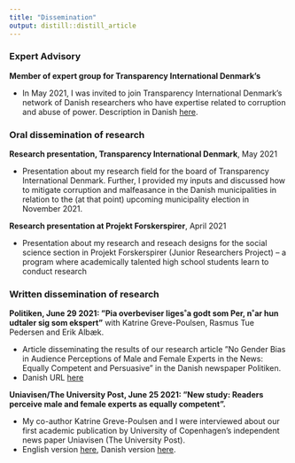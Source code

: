 ```yaml
---
title: "Dissemination"
output: distill::distill_article
---
```


### Expert Advisory

__Member of expert group for Transparency International Denmark’s__

* In May 2021, I was invited to join Transparency International Denmark’s network of Danish researchers who have expertise related to corruption and abuse of power. Description in Danish [here](https://transparency.dk/kontakt/ekspertgruppe/).

<p>

### Oral dissemination of research
__Research presentation, Transparency International Denmark__, May 2021

* Presentation about my research field for the board of Transparency
International Denmark. Further, I provided my inputs and discussed how to mitigate corruption and malfeasance in the Danish municipalities in relation to the (at that point) upcoming municipality election in November 2021.

__Research presentation at Projekt Forskerspirer__, April 2021

* Presentation about my research and reseach designs for the social science section in Projekt Forskerspirer (Junior Researchers Project) – a program where academically talented high school students learn to conduct research

<p>

### Written dissemination of research
__Politiken, June 29 2021: ”Pia overbeviser liges˚a godt som Per, n˚ar hun udtaler sig som ekspert”__ with Katrine Greve-Poulsen, Rasmus Tue Pedersen and Erik Albæk.

* Article disseminating the results of our research article ”No Gender Bias in Audience Perceptions of Male and Female Experts in the News: Equally Competent and Persuasive” in the Danish newspaper Politiken.
* Danish URL [here](https://politiken.dk/debat/debatindlaeg/art8259934/Pia-overbeviser-liges%C3%A5-godt-som-Per-n%C3%A5r-hun-udtaler-sig-som-ekspert)

__Uniavisen/The University Post, June 25 2021: ”New study: Readers perceive male and female experts as equally competent”.__

* My co-author Katrine Greve-Poulsen and I were interviewed about our first academic publication by University of Copenhagen’s independent news paper Uniavisen (The University Post).
* English version [here](https://uniavisen.dk/en/new-study-readers-perceive-male-and-female-experts-as-equally-competent/), Danish version [here](https://uniavisen.dk/ny-undersoegelse-laesere-finder-mandlige-og-kvindelige-eksperter-lige-kompetente/).


